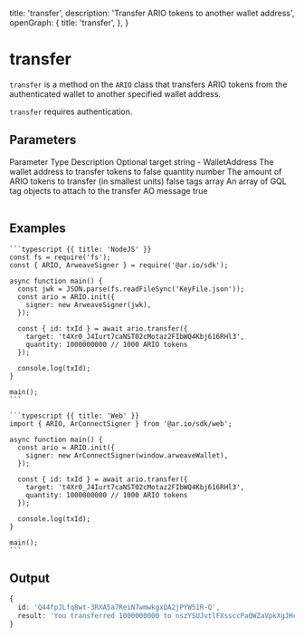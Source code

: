 
  title: 'transfer',
  description: 'Transfer ARIO tokens to another wallet address',
  openGraph: {
    title: 'transfer',
  },
}


# transfer

`transfer` is a method on the `ARIO` class that transfers ARIO tokens from the authenticated wallet to another specified wallet address.

`transfer` requires authentication.

## Parameters

<Table>
  <Table.Head>
    <Table.Row>
      <Table.Header>Parameter</Table.Header>
      <Table.Header>Type</Table.Header>
      <Table.Header>Description</Table.Header>
      <Table.Header>Optional</Table.Header>
    </Table.Row>
  </Table.Head>
  <Table.Body>
    <Table.Row>
      <Table.Cell className="font-semibold">target</Table.Cell>
      <Table.Cell>string - WalletAddress</Table.Cell>
      <Table.Cell>The wallet address to transfer tokens to</Table.Cell>
      <Table.Cell>false</Table.Cell>
    </Table.Row>
    <Table.Row>
      <Table.Cell className="font-semibold">quantity</Table.Cell>
      <Table.Cell>number</Table.Cell>
      <Table.Cell>
        The amount of ARIO tokens to transfer (in smallest units)
      </Table.Cell>
      <Table.Cell>false</Table.Cell>
    </Table.Row>
    <Table.Row>
      <Table.Cell className="font-semibold">tags</Table.Cell>
      <Table.Cell>array</Table.Cell>
      <Table.Cell>
        An array of GQL tag objects to attach to the transfer AO message
      </Table.Cell>
      <Table.Cell>true</Table.Cell>
    </Table.Row>
  </Table.Body>
</Table>

## Examples

<CodeGroup title="transfer">

    ```typescript {{ title: 'NodeJS' }}
    const fs = require('fs');
    const { ARIO, ArweaveSigner } = require('@ar.io/sdk');

    async function main() {
      const jwk = JSON.parse(fs.readFileSync('KeyFile.json'));
      const ario = ARIO.init({
        signer: new ArweaveSigner(jwk),
      });

      const { id: txId } = await ario.transfer({
        target: 't4Xr0_J4Iurt7caNST02cMotaz2FIbWQ4Kbj616RHl3',
        quantity: 1000000000 // 1000 ARIO tokens
      });

      console.log(txId);
    }

    main();
    ```

    ```typescript {{ title: 'Web' }}
    import { ARIO, ArConnectSigner } from '@ar.io/sdk/web';

    async function main() {
      const ario = ARIO.init({
        signer: new ArConnectSigner(window.arweaveWallet),
      });

      const { id: txId } = await ario.transfer({
        target: 't4Xr0_J4Iurt7caNST02cMotaz2FIbWQ4Kbj616RHl3',
        quantity: 1000000000 // 1000 ARIO tokens
      });

      console.log(txId);
    }

    main();
    ```

</CodeGroup>

## Output

```typescript
{
  id: 'Q44fpJLfq8wt-3RXA5a7ReiN7wmwkgxQA2jPYW51R-Q',
  result: 'You transferred 1000000000 to nszYSUJvtlFXssccPaQWZaVpkXgJHcVM7XhcP5NEt7w'
}
```
